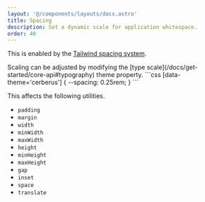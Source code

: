 ```yaml
---
layout: '@/components/layouts/docs.astro'
title: Spacing
description: Set a dynamic scale for application whitespace.
order: 40
---
```



This is enabled by the [Tailwind spacing system](https://tailwindcss.com/blog/tailwindcss-v4#dynamic-utility-values-and-variants).

<Preview client:load>
	<Fragment slot="preview">
		<Default client:visible />
	</Fragment>
	<Fragment slot="code">
		<div class="space-y-4">
			Scaling can be adjusted by modifying the [type scale](/docs/get-started/core-api#typography) theme property.
			```css
			[data-theme='cerberus'] {
				--spacing: 0.25rem;
			}
			```
		</div>
	</Fragment>
</Preview>

This affects the following utilities.

- `padding`
- `margin`
- `width`
- `minWidth`
- `maxWidth`
- `height`
- `minHeight`
- `maxHeight`
- `gap`
- `inset`
- `space`
- `translate`
